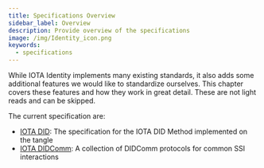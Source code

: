 ```yaml
---
title: Specifications Overview
sidebar_label: Overview
description: Provide overview of the specifications
image: /img/Identity_icon.png
keywords:
  - specifications
---
```


<Announcement />

While IOTA Identity implements many existing standards, it also adds some additional features we would like to standardize ourselves. This chapter covers these features and how they work in great detail. These are not light reads and can be skipped.

The current specification are:

- [IOTA DID](./did/overview.mdx): The specification for the IOTA DID Method implemented on the tangle
- [IOTA DIDComm](./didcomm/overview.mdx): A collection of DIDComm protocols for common SSI interactions
